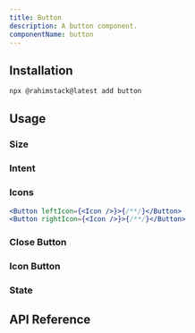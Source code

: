 ```yaml
---
title: Button
description: A button component.
componentName: button
---
```


<ComponentPreview name="button-demo" />

## Installation

```bash
npx @rahimstack@latest add button
```
## Usage

### Size

<ComponentPreview name="button-size-demo" />

### Intent

<ComponentPreview name="button-intent-demo" />

### Icons

<ComponentPreview name="button-icon-demo" />

```jsx
<Button leftIcon={<Icon />}>{/**/}</Button>
<Button rightIcon={<Icon />}>{/**/}</Button>
```

### Close Button

<ComponentPreview name="button-close-demo" />

### Icon Button

<ComponentPreview name="button-icon-button-demo" />


### State

<ComponentPreview name="button-state-demo" />


## API Reference

<ComponentAnatomy name="button" />

